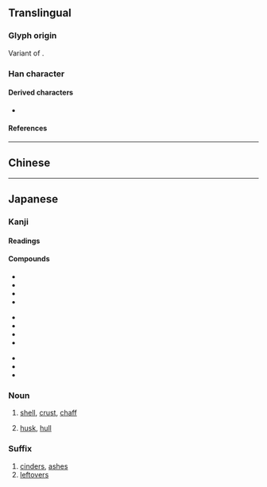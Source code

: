 {{also|壳|殼|穀}}
{{character info}}
{{character info|0x2F8F6}}
==Translingual==
{{Han simplified forms|殼|殻|壳}}

===Glyph origin===
Variant of {{l|mul|殼}}.

===Han character===
{{Han char|rn=79|rad=殳|as=07|sn=11|four=|canj=GNHNE,XXGNH|ids=⿰壳殳}}

====Derived characters====
* {{l|mul|[[慤]], [[𣝝]], [[𤛓]], [[𤠼]], [[𦎼]], [[𧐜]], [[𪅏]], [[𪍥]], [[𪖃]]}}

====References====
{{Han ref|kx=0586.011|dj=0978.120|hdz=32159.050|uh=6BBB|ud=27579}}
{{Han ref|uh=2F8F6}}

----

==Chinese==
{{zh-see|殼|v}}

----

==Japanese==
{{ja-kanji forms|殻|殼}}

===Kanji===
{{ja-kanji|grade=c|rs=殳07|kyu=殼}}

====Readings====
{{ja-readings
|goon=こく
|kanon=かく
|on=ばい
|kun=から-, がら
}}
{{attention|ja|should がら really be here?}}

====Compounds====
{{top3}}
* {{ja-r|地%殻|ち%かく|crust of the earth}}
* {{ja-r|卵%殻|らん%かく|eggshell}}
* {{ja-r|貝%殻|かい%がら|shell}}
* {{ja-r|豆%殻|まめ%がら|bean husk}}
{{mid3}}
* {{ja-r|甲%殻%類|こう%かく%るい|Crustacea}}
* {{ja-r|抜け殻|ぬけがら|cast-off skin}}
* {{ja-r|燃え殻|もえがら|cinders}}
* {{ja-r|石%炭%柄|せき%たん%がら|coal cinders}}
{{mid3}}
* {{ja-r|吸い殻|すいがら|cigarette butt}}
* {{ja-r|卵の殻|たまご の から|eggshell}}
* {{ja-r|殻を閉ざす|から を とざす|retire into one's shell}}
{{bottom}}

===Noun===
{{ja-noun|から|kyu=殼}}

# [[shell]], [[crust]], [[chaff]]
#: {{ja-usex|卵の'''殻'''は壊れやすい|たまご の '''から''' は こわれ-やすい|The shell of an egg is easily broken}}
# [[husk]], [[hull]]

===Suffix===
{{ja-pos|suffix|がら|kyu=殼}}

# [[cinders]], [[ashes]]
# [[leftovers]]
